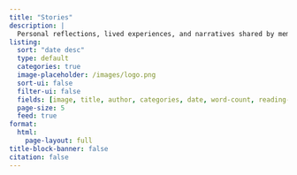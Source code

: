 ```yaml
---
title: "Stories"
description: |
  Personal reflections, lived experiences, and narratives shared by members of the Kenyan Community in Scotland.
listing: 
  sort: "date desc"
  type: default
  categories: true
  image-placeholder: /images/logo.png
  sort-ui: false
  filter-ui: false
  fields: [image, title, author, categories, date, word-count, reading-time]
  page-size: 5
  feed: true
format: 
  html: 
    page-layout: full
title-block-banner: false
citation: false
---
```


<!-- Image by <a href="https://pixabay.com/users/andrys-439428/?utm_source=link-attribution&utm_medium=referral&utm_campaign=image&utm_content=447577">Andrys Stienstra</a> from <a href="https://pixabay.com//?utm_source=link-attribution&utm_medium=referral&utm_campaign=image&utm_content=447577">Pixabay</a> -->
